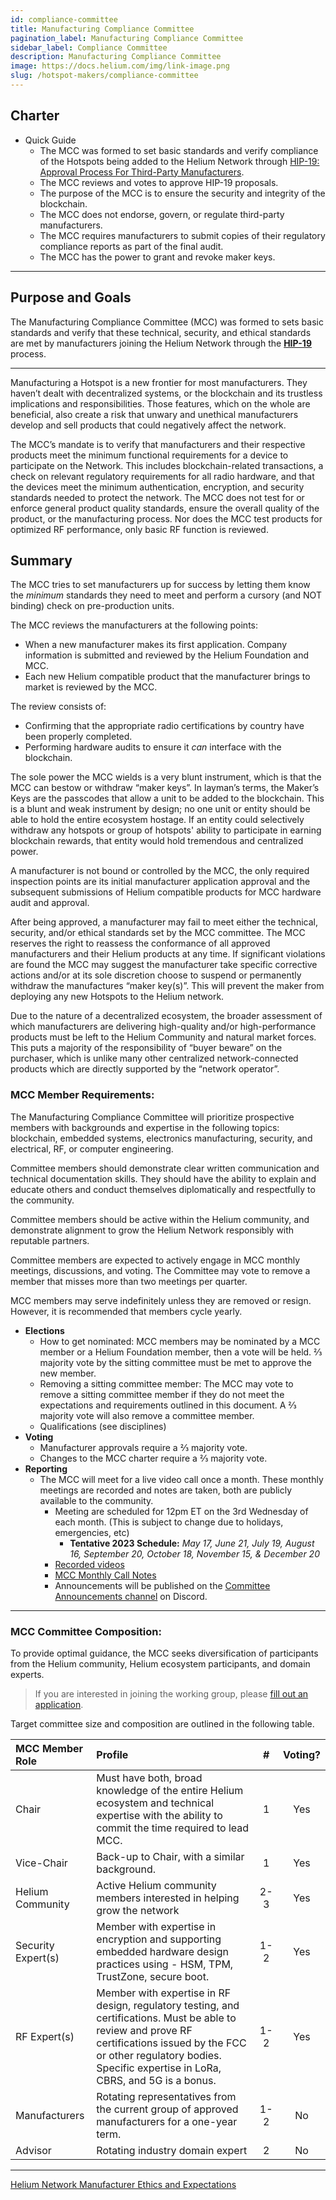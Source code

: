 ```yaml
---
id: compliance-committee
title: Manufacturing Compliance Committee
pagination_label: Manufacturing Compliance Committee
sidebar_label: Compliance Committee
description: Manufacturing Compliance Committee
image: https://docs.helium.com/img/link-image.png
slug: /hotspot-makers/compliance-committee
---
```



## Charter

- Quick Guide
  - The MCC was formed to set basic standards and verify compliance of the Hotspots being added to
    the Helium Network through
    [HIP-19: Approval Process For Third-Party Manufacturers](https://github.com/helium/HIP/blob/master/0019-third-party-manufacturers.md).
  - The MCC reviews and votes to approve HIP-19 proposals.
  - The purpose of the MCC is to ensure the security and integrity of the blockchain.
  - The MCC does not endorse, govern, or regulate third-party manufacturers.
  - The MCC requires manufacturers to submit copies of their regulatory compliance reports as part
    of the final audit.
  - The MCC has the power to grant and revoke maker keys.

---

## Purpose and Goals

The Manufacturing Compliance Committee (MCC) was formed to sets basic standards and verify that
these technical, security, and ethical standards are met by manufacturers joining the Helium Network
through the **[HIP-19](https://github.com/helium/HIP/blob/main/0019-third-party-manufacturers.md)**
process.

---

Manufacturing a Hotspot is a new frontier for most manufacturers. They haven’t dealt with
decentralized systems, or the blockchain and its trustless implications and responsibilities. Those
features, which on the whole are beneficial, also create a risk that unwary and unethical
manufacturers develop and sell products that could negatively affect the network.

The MCC’s mandate is to verify that manufacturers and their respective products meet the minimum
functional requirements for a device to participate on the Network. This includes blockchain-related
transactions, a check on relevant regulatory requirements for all radio hardware, and that the
devices meet the minimum authentication, encryption, and security standards needed to protect the
network. The MCC does not test for or enforce general product quality standards, ensure the overall
quality of the product, or the manufacturing process. Nor does the MCC test products for optimized
RF performance, only basic RF function is reviewed.

## Summary

The MCC tries to set manufacturers up for success by letting them know the _minimum_ standards they
need to meet and perform a cursory (and NOT binding) check on pre-production units.

The MCC reviews the manufacturers at the following points:

- When a new manufacturer makes its first application. Company information is submitted and reviewed
  by the Helium Foundation and MCC.
- Each new Helium compatible product that the manufacturer brings to market is reviewed by the MCC.

The review consists of:

- Confirming that the appropriate radio certifications by country have been properly completed.
- Performing hardware audits to ensure it _can_ interface with the blockchain.

The sole power the MCC wields is a very blunt instrument, which is that the MCC can bestow or
withdraw “maker keys”. In layman’s terms, the Maker’s Keys are the passcodes that allow a unit to be
added to the blockchain. This is a blunt and weak instrument by design; no one unit or entity should
be able to hold the entire ecosystem hostage. If an entity could selectively withdraw any hotspots
or group of hotspots' ability to participate in earning blockchain rewards, that entity would hold
tremendous and centralized power.

A manufacturer is not bound or controlled by the MCC, the only required inspection points are its
initial manufacturer application approval and the subsequent submissions of Helium compatible
products for MCC hardware audit and approval.

After being approved, a manufacturer may fail to meet either the technical, security, and/or ethical
standards set by the MCC committee. The MCC reserves the right to reassess the conformance of all
approved manufacturers and their Helium products at any time. If significant violations are found
the MCC may suggest the manufacturer take specific corrective actions and/or at its sole discretion
choose to suspend or permanently withdraw the manufactures “maker key(s)”. This will prevent the
maker from deploying any new Hotspots to the Helium network.

Due to the nature of a decentralized ecosystem, the broader assessment of which manufacturers are
delivering high-quality and/or high-performance products must be left to the Helium Community and
natural market forces. This puts a majority of the responsibility of “buyer beware” on the
purchaser, which is unlike many other centralized network-connected products which are directly
supported by the “network operator”.

### **MCC Member Requirements:**

The Manufacturing Compliance Committee will prioritize prospective members with backgrounds and
expertise in the following topics: blockchain, embedded systems, electronics manufacturing,
security, and electrical, RF, or computer engineering.

Committee members should demonstrate clear written communication and technical documentation skills.
They should have the ability to explain and educate others and conduct themselves diplomatically and
respectfully to the community.

Committee members should be active within the Helium community, and demonstrate alignment to grow
the Helium Network responsibly with reputable partners.

Committee members are expected to actively engage in MCC monthly meetings, discussions, and voting.
The Committee may vote to remove a member that misses more than two meetings per quarter.

MCC members may serve indefinitely unless they are removed or resign. However, it is recommended
that members cycle yearly.

- **Elections**
  - How to get nominated: MCC members may be nominated by a MCC member or a Helium Foundation
    member, then a vote will be held. ⅔ majority vote by the sitting committee must be met to
    approve the new member.
  - Removing a sitting committee member: The MCC may vote to remove a sitting committee member if
    they do not meet the expectations and requirements outlined in this document. A ⅔ majority vote
    will also remove a committee member.
  - Qualifications (see disciplines)
- **Voting**
  - Manufacturer approvals require a ⅔ majority vote.
  - Changes to the MCC charter require a ⅔ majority vote.
- **Reporting**
  - The MCC will meet for a live video call once a month. These monthly meetings are recorded and
    notes are taken, both are publicly available to the community.
    - Meeting are scheduled for 12pm ET on the 3rd Wednesday of each month. (This is subject to
      change due to holidays, emergencies, etc)
      - **Tentative 2023 Schedule:** _May 17, June 21,
        July 19, August 16, September 20, October 18, November 15, & December 20_
    - [Recorded videos](https://www.youtube.com/@heliumfoundation)
    - [MCC Monthly Call Notes](https://docs.google.com/document/d/1CtJK8Podx8hdWNJ8HCRImBfSwJVt1jZ10Eabeh2s-yA/edit?usp=sharing)
    - Announcements will be published on the
      [Committee Announcements channel](https://discord.com/channels/404106811252408320/921085505028890674)
      on Discord.

---

### **MCC Committee Composition:**

To provide optimal guidance, the MCC seeks diversification of participants from the Helium
community, Helium ecosystem participants, and domain experts.

> If you are interested in joining the working group, please
> [fill out an application](https://forms.gle/5gEf7MLniDMgkwPq8).

Target committee size and composition are outlined in the following table.

| MCC Member Role    | Profile                                                                                                                                                                                                                           |  #  | Voting? |
| :----------------- | :-------------------------------------------------------------------------------------------------------------------------------------------------------------------------------------------------------------------------------- | :-: | :-----: |
| Chair              | Must have both, broad knowledge of the entire Helium ecosystem and technical expertise with the ability to commit the time required to lead MCC.                                                                                  |  1  |   Yes   |
| Vice-Chair         | Back-up to Chair, with a similar background.                                                                                                                                                                                      |  1  |   Yes   |
| Helium Community   | Active Helium community members interested in helping grow the network                                                                                                                                                            | 2-3 |   Yes   |
| Security Expert(s) | Member with expertise in encryption and supporting embedded hardware design practices using - HSM, TPM, TrustZone, secure boot.                                                                                                   | 1-2 |   Yes   |
| RF Expert(s)       | Member with expertise in RF design, regulatory testing, and certifications. Must be able to review and prove RF certifications issued by the FCC or other regulatory bodies. Specific expertise in LoRa, CBRS, and 5G is a bonus. | 1-2 |   Yes   |
| Manufacturers      | Rotating representatives from the current group of approved manufacturers for a one-year term.                                                                                                                                    | 1-2 |   No    |
| Advisor            | Rotating industry domain expert                                                                                                                                                                                                   |  2  |   No    |

---

[Helium Network Manufacturer Ethics and Expectations]([/hotspot-makers/maker-ethics](https://docs.helium.com/hotspot-makers/maker-ethics/))
